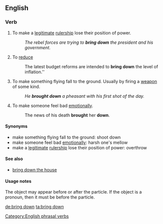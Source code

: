 ==English==

===Verb===
{{en-verb|inf=[[bring]] [[down]]|brings down|bringing down|brought down}}

# To make a [[legitimate]] [[rulership]] lose their position of power.
#: ''The rebel forces are trying to '''bring down''' the president and his government.''
# To [[reduce]]
#: The latest budget reforms are intended to '''bring down''' the level of inflation.''
# To make something flying fall to the ground. Usually by firing a [[weapon]] of some kind.
#: ''He '''brought down''' a pheasant with his first shot of the day.''
# To make someone feel bad [[emotionally]].
#: The news of his death '''brought''' her '''down'''.


====Synonyms====
* make something flying fall to the ground: shoot down
* make someone feel bad [[emotionally]]: harsh one's mellow
* make a [[legitimate]] [[rulership]] lose their position of power: overthrow 

====See also====
* [[bring down the house]]

====Usage notes====
The object may appear before or after the particle. If the object is a pronoun, then it must be before the particle.

[[Category:English phrasal verbs]]

[[de:bring down]]
[[ta:bring down]]